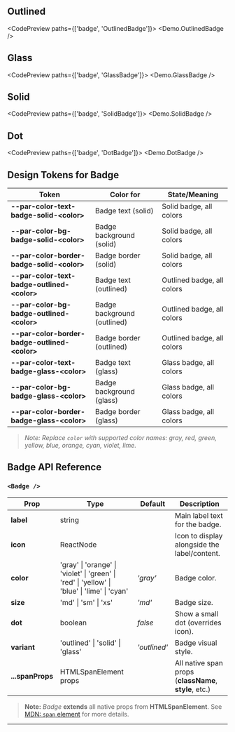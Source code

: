 
## Outlined

<CodePreview paths={['badge', 'OutlinedBadge']}>
  <Demo.OutlinedBadge />
</CodePreview>

## Glass

<CodePreview paths={['badge', 'GlassBadge']}>
  <Demo.GlassBadge />
</CodePreview>

## Solid

<CodePreview paths={['badge', 'SolidBadge']}>
  <Demo.SolidBadge />
</CodePreview>

## Dot

<CodePreview paths={['badge', 'DotBadge']}>
  <Demo.DotBadge />
</CodePreview>

## Design Tokens for Badge

| **Token**                                       | **Color for**               | **State/Meaning**          |
| ----------------------------------------------- | --------------------------- | -------------------------- |
| **--par-color-text-badge-solid-\<color\>**      | Badge text (solid)          | Solid badge, all colors    |
| **--par-color-bg-badge-solid-\<color\>**        | Badge background (solid)    | Solid badge, all colors    |
| **--par-color-border-badge-solid-\<color\>**    | Badge border (solid)        | Solid badge, all colors    |
| **--par-color-text-badge-outlined-\<color\>**   | Badge text (outlined)       | Outlined badge, all colors |
| **--par-color-bg-badge-outlined-\<color\>**     | Badge background (outlined) | Outlined badge, all colors |
| **--par-color-border-badge-outlined-\<color\>** | Badge border (outlined)     | Outlined badge, all colors |
| **--par-color-text-badge-glass-\<color\>**      | Badge text (glass)          | Glass badge, all colors    |
| **--par-color-bg-badge-glass-\<color\>**        | Badge background (glass)    | Glass badge, all colors    |
| **--par-color-border-badge-glass-\<color\>**    | Badge border (glass)        | Glass badge, all colors    |

> _Note: Replace `color` with supported color names: gray, red, green, yellow, blue, orange, cyan, violet, lime._

## Badge API Reference

### `<Badge />`

| **Prop**         | **Type**                                                                                     | **Default**  | **Description**                                        |
| ---------------- | -------------------------------------------------------------------------------------------- | ------------ | ------------------------------------------------------ |
| **label**        | string                                                                                       |              | Main label text for the badge.                         |
| **icon**         | ReactNode                                                                                    |              | Icon to display alongside the label/content.           |
| **color**        | 'gray' \| 'orange' \| 'violet' \| 'green' \| 'red' \| 'yellow' \| 'blue' \| 'lime' \| 'cyan' | _'gray'_     | Badge color.                                           |
| **size**         | 'md' \| 'sm' \| 'xs'                                                                         | _'md'_       | Badge size.                                            |
| **dot**          | boolean                                                                                      | _false_      | Show a small dot (overrides icon).                     |
| **variant**      | 'outlined' \| 'solid' \| 'glass'                                                             | _'outlined'_ | Badge visual style.                                    |
| **...spanProps** | HTMLSpanElement props                                                                        |              | All native span props (**className**, **style**, etc.) |

> **Note:** _Badge_ **extends** all native props from **HTMLSpanElement**. See [MDN: `span` element](https://developer.mozilla.org/en-US/docs/Web/HTML/Element/span) for more details.

---
